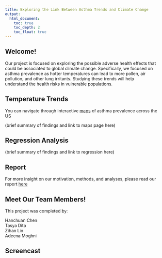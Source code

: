 ```yaml
---
title: Exploring the Link Between Asthma Trends and Climate Change
output: 
  html_document:
    toc: true
    toc_depth: 2
    toc_float: true
---
```


## Welcome!

Our project is focused on exploring the possible adverse health effects that could be associated to global climate change.  Specifically, we focused on asthma prevalence as hotter temperatures can lead to more pollen, air pollution, and other lung irritants. Studying these trends will help understand the health risks in vulnerable populations.


## Temperature Trends

You can navigate through interactive [maps](https://klopez67.shinyapps.io/final_draft/) of asthma prevalence across the US

(brief summary of findings and link to maps page here)

## Regression Analysis

(brief summary of findings and link to regression here)

## Report

For more insight on our motivation, methods, and analyses, please read our report [here](final_report.html)

## Meet Our Team Members!

This project was completed by:

Hanchuan Chen  
Tasya Dita   
Zihan Lin  
Adeena Moghni  
<!-- Kimberly Palaguachi-Lopez   -->

## Screencast


